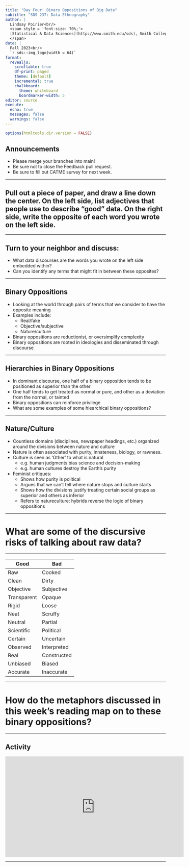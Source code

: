 ```yaml
---
title: "Day Four: Binary Oppositions of Big Data"
subtitle: "SDS 237: Data Ethnography"
author: |
  Lindsay Poirier<br/>
  <span style = 'font-size: 70%;'>
  [Statistical & Data Sciences](http://www.smith.edu/sds), Smith College<br/>
  </span>
date: |
  Fall 2023<br/>
  `r sds::img_logo(width = 64)`
format: 
  revealjs:
    scrollable: true
    df-print: paged
    theme: [default]
    incremental: true
    chalkboard:
      theme: whiteboard
      boardmarker-width: 5
editor: source
execute:
  echo: true
  messages: false
  warnings: false
---
```


```r
options(htmltools.dir.version = FALSE)
```

## Announcements

- Please merge your branches into main!
- Be sure not to close the Feedback pull request. 
- Be sure to fill out CATME survey for next week. 

---

## Pull out a piece of paper, and draw a line down the center. On the left side, list adjectives that people use to describe "good" data. On the right side, write the opposite of each word you wrote on the left side. 

---

## Turn to your neighbor and discuss:

- What data discourses are the words you wrote on the left side embedded within?
- Can you identify any terms that might fit in between these opposites?

---

## Binary Oppositions

- Looking at the world through pairs of terms that we consider to have the opposite meaning
- Examples include:
  - Real/fake
  - Objective/subjective
  - Nature/culture
- Binary oppositions are reductionist, or oversimplify complexity
- Binary oppositions are rooted in ideologies and disseminated through discourse

---

## Hierarchies in Binary Oppositions

- In dominant discourse, one half of a binary opposition tends to be positioned as superior than the other
- One half tends to get treated as normal or pure, and other as a deviation from the normal, or tainted
- Binary oppositions can reinforce privilege
- What are some examples of some hiearchical binary oppositions?

---

## Nature/Culture

- Countless domains (disciplines, newspaper headings, etc.) organized around the divisions between nature and culture
- Nature is often associated with purity, innateness, biology, or rawness.
- Culture is seen as 'Other' to what is natural
  - e.g. human judgments bias science and decision-making
  - e.g. human cultures destroy the Earth's purity
- Feminist critiques:
  - Shows how purity is political
  - Argues that we can’t tell where nature stops and culture starts
  - Shows how the divisions justify treating certain social groups as superior and others as inferior
  - Refers to natureculture: hybrids reverse the logic of binary oppositions
  
---

# What are some of the discursive risks of talking about raw data?

---

| Good        | Bad         |
|-------------|-------------|
|     Raw     |    Cooked   |
|    Clean    |    Dirty    |
|  Objective  |  Subjective |
| Transparent |    Opaque   |
|    Rigid    |    Loose    |
|     Neat    |   Scruffy   |
|   Neutral   |   Partial   |
|  Scientific |  Political  |
|   Certain   |  Uncertain  |
|   Observed  | Interpreted |
|     Real    | Constructed |
|   Unbiased  |    Biased   |
|   Accurate  |  Inaccurate |

---

# How do the metaphors discussed in this week’s reading map on to these binary oppositions?

---

## Activity

<iframe width="560" height="315" src="https://www.youtube.com/embed/8pHzROP1D-w?si=kmZRK4lKq2eUekP5" title="YouTube video player" frameborder="0" allow="accelerometer; autoplay; clipboard-write; encrypted-media; gyroscope; picture-in-picture; web-share" allowfullscreen></iframe>

---

